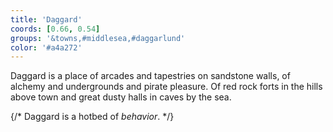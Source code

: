 ```yaml
---
title: 'Daggard'
coords: [0.66, 0.54]
groups: '&towns,#middlesea,#daggarlund'
color: '#a4a272'
---
```


Daggard is a place of arcades and tapestries on sandstone walls, of alchemy and undergrounds and pirate pleasure. Of red rock forts in the hills above town and great dusty halls in caves by the sea.

{/* Daggard is a hotbed of _behavior_. */}